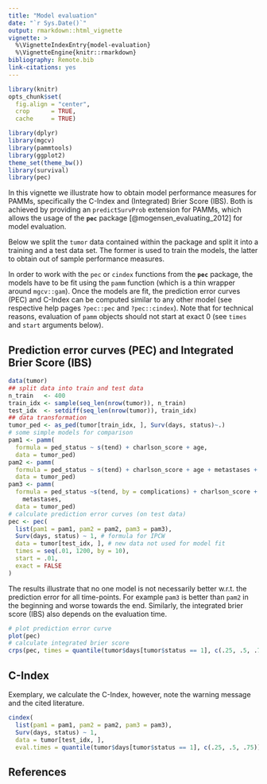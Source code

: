 ```yaml
---
title: "Model evaluation"
date: "`r Sys.Date()`"
output: rmarkdown::html_vignette
vignette: >
  %\VignetteIndexEntry{model-evaluation}
  %\VignetteEngine{knitr::rmarkdown}
bibliography: Remote.bib
link-citations: yes
---
```


```r
library(knitr)
opts_chunk$set(
  fig.align = "center",
  crop      = TRUE,
  cache     = TRUE)
```

```r
library(dplyr)
library(mgcv)
library(pammtools)
library(ggplot2)
theme_set(theme_bw())
library(survival)
library(pec)
```

In this vignette we illustrate how to obtain model performance measures for
PAMMs, specifically the C-Index and (Integrated) Brier Score (IBS). Both
is achieved by providing an `predictSurvProb` extension for PAMMs, which allows
the usage of the **`pec`** package [@mogensen_evaluating_2012] for model evaluation.

Below we split the `tumor` data contained within the package and split it
into a training and a test data set. The former is used to train the models,
the latter to obtain out of sample performance measures.

In order to work with the `pec` or `cindex` functions from the **`pec`** package,
the models have to be fit using the `pamm` function
(which is a thin wrapper around `mgcv::gam`).
Once the models are fit, the prediction error curves (PEC) and C-Index can
be computed similar to any other model (see respective help pages `?pec::pec` and
`?pec::cindex`). Note that for technical reasons, evaluation of `pamm` objects
should not start at exact 0 (see `times` and `start` arguments below).


## Prediction error curves (PEC) and Integrated Brier Score (IBS)

```r
data(tumor)
## split data into train and test data
n_train   <- 400
train_idx <- sample(seq_len(nrow(tumor)), n_train)
test_idx  <- setdiff(seq_len(nrow(tumor)), train_idx)
## data transformation
tumor_ped <- as_ped(tumor[train_idx, ], Surv(days, status)~.)
# some simple models for comparison
pam1 <- pamm(
  formula = ped_status ~ s(tend) + charlson_score + age,
  data = tumor_ped)
pam2 <- pamm(
  formula = ped_status ~ s(tend) + charlson_score + age + metastases + complications,
  data = tumor_ped)
pam3 <- pamm(
  formula = ped_status ~s(tend, by = complications) + charlson_score + age +
    metastases,
  data = tumor_ped)
# calculate prediction error curves (on test data)
pec <- pec(
  list(pam1 = pam1, pam2 = pam2, pam3 = pam3),
  Surv(days, status) ~ 1, # formula for IPCW
  data = tumor[test_idx, ], # new data not used for model fit
  times = seq(.01, 1200, by = 10),
  start = .01,
  exact = FALSE
)
```

The results illustrate that no one model is not necessarily better w.r.t. the prediction error for all time-points. For example `pam3` is better than `pam2`
in the beginning and worse towards the end. Similarly, the integrated brier score
(IBS) also depends on the evaluation time.

```r
# plot prediction error curve
plot(pec)
# calculate integrated brier score
crps(pec, times = quantile(tumor$days[tumor$status == 1], c(.25, .5, .75)))
```


## C-Index
Exemplary, we calculate the C-Index, however, note the warning message and the
cited literature.
```r
cindex(
  list(pam1 = pam1, pam2 = pam2, pam3 = pam3),
  Surv(days, status) ~ 1,
  data = tumor[test_idx, ],
  eval.times = quantile(tumor$days[tumor$status == 1], c(.25, .5, .75)))
```
## References
